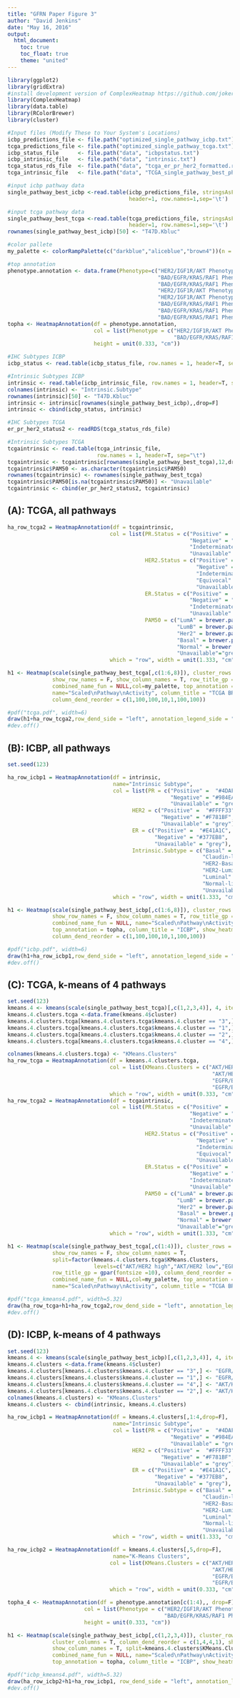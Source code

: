 ```yaml
---
title: "GFRN Paper Figure 3"
author: "David Jenkins"
date: "May 16, 2016"
output:
  html_document:
    toc: true
    toc_float: true
    theme: "united"
---
```


```r
library(ggplot2)
library(gridExtra)
#install development version of ComplexHeatmap https://github.com/jokergoo/ComplexHeatmap
library(ComplexHeatmap)
library(data.table)
library(RColorBrewer)
library(cluster)

#Input files (Modify These to Your System's Locations)
icbp_predictions_file <- file.path("optimized_single_pathway_icbp.txt")
tcga_predictions_file <- file.path("optimized_single_pathway_tcga.txt")
icbp_status_file      <- file.path("data", "icbpstatus.txt")
icbp_intrinsic_file   <- file.path("data", "intrinsic.txt")
tcga_status_rds_file  <- file.path("data", "tcga_er_pr_her2_formatted.rds")
tcga_intrinsic_file   <- file.path("data", "TCGA_single_pathway_best_phenotype_intrinsic.txt")

#input icbp pathway data
single_pathway_best_icbp <-read.table(icbp_predictions_file, stringsAsFactors=FALSE,
                                      header=1, row.names=1,sep='\t')

#input tcga pathway data
single_pathway_best_tcga <-read.table(tcga_predictions_file, stringsAsFactors=FALSE,
                                      header=1, row.names=1,sep='\t')
rownames(single_pathway_best_icbp)[50] <- "T47D.Kbluc"

#color pallete
my_palette <- colorRampPalette(c("darkblue","aliceblue","brown4"))(n = 299)

#top annotation
phenotype.annotation <- data.frame(Phenotype=c("HER2/IGF1R/AKT Phenotype",
                                               "BAD/EGFR/KRAS/RAF1 Phenotype",
                                               "BAD/EGFR/KRAS/RAF1 Phenotype",
                                               "HER2/IGF1R/AKT Phenotype",
                                               "HER2/IGF1R/AKT Phenotype",
                                               "BAD/EGFR/KRAS/RAF1 Phenotype",
                                               "BAD/EGFR/KRAS/RAF1 Phenotype",
                                               "BAD/EGFR/KRAS/RAF1 Phenotype"))
topha <- HeatmapAnnotation(df = phenotype.annotation,
                           col = list(Phenotype = c("HER2/IGF1R/AKT Phenotype" =  "coral3",
                                                    "BAD/EGFR/KRAS/RAF1 Phenotype" = "aquamarine4")),
                           height = unit(0.333, "cm"))

#IHC Subtypes ICBP
icbp_status <- read.table(icbp_status_file, row.names = 1, header=T, sep="\t")

#Intrinsic Subtypes ICBP
intrinsic <- read.table(icbp_intrinsic_file, row.names = 1, header=T, sep="\t")
colnames(intrinsic) <- "Intrinsic.Subtype"
rownames(intrinsic)[50] <- "T47D.Kbluc"
intrinsic <- intrinsic[rownames(single_pathway_best_icbp),,drop=F]
intrinsic <- cbind(icbp_status, intrinsic)

#IHC Subtypes TCGA
er_pr_her2_status2 <- readRDS(tcga_status_rds_file)

#Intrinsic Subtypes TCGA
tcgaintrinsic <- read.table(tcga_intrinsic_file, 
                            row.names = 1, header=T, sep="\t")
tcgaintrinsic <- tcgaintrinsic[rownames(single_pathway_best_tcga),12,drop=F]
tcgaintrinsic$PAM50 <- as.character(tcgaintrinsic$PAM50)
rownames(tcgaintrinsic) <- rownames(single_pathway_best_tcga)
tcgaintrinsic$PAM50[is.na(tcgaintrinsic$PAM50)] <- "Unavailable"
tcgaintrinsic <- cbind(er_pr_her2_status2, tcgaintrinsic)
```

## (A): TCGA, all pathways

```r
ha_row_tcga2 = HeatmapAnnotation(df = tcgaintrinsic,
                                col = list(PR.Status = c("Positive" =  "#4DAF4A",
                                                         "Negative" = "#984EA3",
                                                         "Indeterminate" = "black",
                                                         "Unavailable" = "grey"),
                                           HER2.Status = c("Positive" =  "#FFFF33",
                                                           "Negative" = "#F781BF",
                                                           "Indeterminate" = "black",
                                                           "Equivocal" = "skyblue",
                                                           "Unavailable" = "grey"),
                                           ER.Status = c("Positive" =  "#E41A1C",
                                                         "Negative" = "#377EB8",
                                                         "Indeterminate" = "black",
                                                         "Unavailable" = "grey"),
                                           PAM50 = c("LumA" = brewer.pal(6, "Dark2")[5],
                                                     "LumB" = brewer.pal(6, "Dark2")[2],
                                                     "Her2" = brewer.pal(6, "Dark2")[4],
                                                     "Basal" = brewer.pal(6, "Dark2")[1],
                                                     "Normal" = brewer.pal(6, "Dark2")[6],
                                                     "Unavailable"="grey")),
                                which = "row", width = unit(1.333, "cm"), show_legend = T)

h1 <- Heatmap(scale(single_pathway_best_tcga[,c(1:6,8)]), cluster_rows = T, cluster_columns = T,
              show_row_names = F, show_column_names = T, row_title_gp = gpar(fontsize =10),
              combined_name_fun = NULL,col=my_palette, top_annotation = topha,
              name="Scaled\nPathway\nActivity", column_title = "TCGA BRCA", show_heatmap_legend = T,
              column_dend_reorder = c(1,100,100,10,1,100,100))

#pdf("tcga.pdf", width=6)
draw(h1+ha_row_tcga2,row_dend_side = "left", annotation_legend_side = "bottom")
#dev.off()
```

## (B): ICBP, all pathways

```r
set.seed(123)

ha_row_icbp1 = HeatmapAnnotation(df = intrinsic,
                                 name="Intrinsic Subtype",
                                 col = list(PR = c("Positive" =  "#4DAF4A",
                                                   "Negative" = "#984EA3",
                                                   "Unavailable" = "grey"),
                                       HER2 = c("Positive" =  "#FFFF33",
                                                "Negative" = "#F781BF",
                                                "Unavailable" = "grey"),
                                       ER = c("Positive" =  "#E41A1C",
                                              "Negative" = "#377EB8",
                                              "Unavailable" = "grey"),
                                       Intrinsic.Subtype = c("Basal" = brewer.pal(6, "Dark2")[1],
                                                             "Claudin-low" = brewer.pal(6, "Dark2")[2],
                                                             "HER2-Basal" = brewer.pal(6, "Dark2")[3],
                                                             "HER2-Luminal" = brewer.pal(6, "Dark2")[4],
                                                             "Luminal" = brewer.pal(6, "Dark2")[5],
                                                             "Normal-like" = brewer.pal(6, "Dark2")[6],
                                                             "Unavailable" = "grey")),
                                 which = "row", width = unit(1.333, "cm"), show_legend = T)

h1 <- Heatmap(scale(single_pathway_best_icbp[,c(1:6,8)]), cluster_rows = T, cluster_columns = T,
              show_row_names = F, show_column_names = T, row_title_gp = gpar(fontsize =10),
              combined_name_fun = NULL, name="Scaled\nPathway\nActivity",col=my_palette,
              top_annotation = topha, column_title = "ICBP", show_heatmap_legend = T,
              column_dend_reorder = c(1,100,100,10,1,100,100))

#pdf("icbp.pdf", width=6)
draw(h1+ha_row_icbp1,row_dend_side = "left", annotation_legend_side = "bottom")
#dev.off()
```

## (C): TCGA, k-means of 4 pathways

```r
set.seed(123)
kmeans.4 <- kmeans(scale(single_pathway_best_tcga)[,c(1,2,3,4)], 4, iter.max=10000, nstart = 1000)
kmeans.4.clusters.tcga <-data.frame(kmeans.4$cluster)
kmeans.4.clusters.tcga[kmeans.4.clusters.tcga$kmeans.4.cluster == "3",] <- "AKT/HER2 high"
kmeans.4.clusters.tcga[kmeans.4.clusters.tcga$kmeans.4.cluster == "1",] <- "AKT/HER2 low"
kmeans.4.clusters.tcga[kmeans.4.clusters.tcga$kmeans.4.cluster == "2",] <- "EGFR/BAD low"
kmeans.4.clusters.tcga[kmeans.4.clusters.tcga$kmeans.4.cluster == "4",] <- "EGFR/BAD high"

colnames(kmeans.4.clusters.tcga) <- "KMeans.Clusters"
ha_row_tcga = HeatmapAnnotation(df = kmeans.4.clusters.tcga,
                                col = list(KMeans.Clusters = c("AKT/HER2 high" = brewer.pal(5, "Set1")[1],
                                                                "AKT/HER2 low" = brewer.pal(5, "Set1")[2],
                                                                "EGFR/BAD high" = brewer.pal(5, "Set1")[3],
                                                                "EGFR/BAD low" = brewer.pal(5, "Set1")[5])),
                                which = "row", width = unit(0.333, "cm"), show_legend = T)
ha_row_tcga2 = HeatmapAnnotation(df = tcgaintrinsic,
                                col = list(PR.Status = c("Positive" =  "#4DAF4A",
                                                         "Negative" = "#984EA3",
                                                         "Indeterminate" = "black",
                                                         "Unavailable" = "grey"),
                                           HER2.Status = c("Positive" =  "#FFFF33",
                                                           "Negative" = "#F781BF",
                                                           "Indeterminate" = "black",
                                                           "Equivocal" = "skyblue",
                                                           "Unavailable" = "grey"),
                                           ER.Status = c("Positive" =  "#E41A1C",
                                                         "Negative" = "#377EB8",
                                                         "Indeterminate" = "black",
                                                         "Unavailable" = "grey"),
                                           PAM50 = c("LumA" = brewer.pal(6, "Dark2")[5],
                                                     "LumB" = brewer.pal(6, "Dark2")[2],
                                                     "Her2" = brewer.pal(6, "Dark2")[4],
                                                     "Basal" = brewer.pal(6, "Dark2")[1],
                                                     "Normal" = brewer.pal(6, "Dark2")[6],
                                                     "Unavailable"="grey")),
                                which = "row", width = unit(1.333, "cm"), show_legend = T)

h1 <- Heatmap(scale(single_pathway_best_tcga[,c(1:4)]), cluster_rows = T, cluster_columns = T,
              show_row_names = F, show_column_names = T,
              split=factor(kmeans.4.clusters.tcga$KMeans.Clusters,
                           levels=c("AKT/HER2 high","AKT/HER2 low","EGFR/BAD high","EGFR/BAD low")),
              row_title_gp = gpar(fontsize =10), column_dend_reorder = c(1,4,100,2),
              combined_name_fun = NULL,col=my_palette, top_annotation = topha,
              name="Scaled\nPathway\nActivity", column_title = "TCGA BRCA", show_heatmap_legend = T)

#pdf("tcga_kmeans4.pdf", width=5.32)
draw(ha_row_tcga+h1+ha_row_tcga2,row_dend_side = "left", annotation_legend_side = "bottom")
#dev.off()
```

## (D): ICBP, k-means of 4 pathways

```r
set.seed(123)
kmeans.4 <- kmeans(scale(single_pathway_best_icbp)[,c(1,2,3,4)], 4, iter.max=100000, nstart = 100)
kmeans.4.clusters <-data.frame(kmeans.4$cluster)
kmeans.4.clusters[kmeans.4.clusters$kmeans.4.cluster == "3",] <- "EGFR/BAD low"
kmeans.4.clusters[kmeans.4.clusters$kmeans.4.cluster == "1",] <- "EGFR/BAD high"
kmeans.4.clusters[kmeans.4.clusters$kmeans.4.cluster == "4",] <- "AKT/HER2 high"
kmeans.4.clusters[kmeans.4.clusters$kmeans.4.cluster == "2",] <- "AKT/HER2 low"
colnames(kmeans.4.clusters) <- "KMeans.Clusters"
kmeans.4.clusters <- cbind(intrinsic, kmeans.4.clusters)

ha_row_icbp1 = HeatmapAnnotation(df = kmeans.4.clusters[,1:4,drop=F],
                                 name="Intrinsic Subtype",
                                 col = list(PR = c("Positive" =  "#4DAF4A",
                                                   "Negative" = "#984EA3",
                                                   "Unavailable" = "grey"),
                                       HER2 = c("Positive" =  "#FFFF33",
                                                "Negative" = "#F781BF",
                                                "Unavailable" = "grey"),
                                       ER = c("Positive" =  "#E41A1C",
                                              "Negative" = "#377EB8",
                                              "Unavailable" = "grey"),
                                       Intrinsic.Subtype = c("Basal" = brewer.pal(6, "Dark2")[1],
                                                             "Claudin-low" = brewer.pal(6, "Dark2")[2],
                                                             "HER2-Basal" = brewer.pal(6, "Dark2")[3],
                                                             "HER2-Luminal" = brewer.pal(6, "Dark2")[4],
                                                             "Luminal" = brewer.pal(6, "Dark2")[5],
                                                             "Normal-like" = brewer.pal(6, "Dark2")[6],
                                                             "Unavailable" = "grey")),
                                 which = "row", width = unit(1.333, "cm"), show_legend = T)

ha_row_icbp2 = HeatmapAnnotation(df = kmeans.4.clusters[,5,drop=F],
                                 name="K-Means Clusters",
                                col = list(KMeans.Clusters = c("AKT/HER2 high" = brewer.pal(5, "Set1")[1],
                                                                "AKT/HER2 low" = brewer.pal(5, "Set1")[2],
                                                                "EGFR/BAD high" = brewer.pal(5, "Set1")[3],
                                                                "EGFR/BAD low" = brewer.pal(5, "Set1")[5])),
                                which = "row", width = unit(0.333, "cm"), show_legend = T)

topha_4 <- HeatmapAnnotation(df = phenotype.annotation[c(1:4),, drop=F],
                        col = list(Phenotype = c("HER2/IGF1R/AKT Phenotype" =  "coral3",
                                                 "BAD/EGFR/KRAS/RAF1 Phenotype" = "aquamarine4")),
                        height = unit(0.333, "cm"))

h1 <- Heatmap(scale(single_pathway_best_icbp[,c(1,2,3,4)]), cluster_rows = T,
              cluster_columns = T, column_dend_reorder = c(1,4,4,1), show_row_names = F,
              show_column_names = T, split=kmeans.4.clusters$KMeans.Clusters,row_title_gp = gpar(fontsize =10),
              combined_name_fun = NULL, name="Scaled\nPathway\nActivity",col=my_palette,
              top_annotation = topha, column_title = "ICBP", show_heatmap_legend = T)

#pdf("icbp_kmeans4.pdf", width=5.32)
draw(ha_row_icbp2+h1+ha_row_icbp1, row_dend_side = "left", annotation_legend_side = "bottom")
#dev.off()
```
